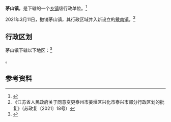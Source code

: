 {{中国乡级行政区|32/12/81/120/000
| 电话区号 = 523
}}

'''茅山镇'''，是{{PRC admin/fullname|32/12/81/120/000|3}}下辖的一个[[乡镇|乡镇]]级行政单位。<ref>{{PRC admin/ref sgc|{{PRC admin/parent|32/12/81/120/000}}}}</ref>

2021年3月11日，撤销茅山镇，其行政区域并入新设立的[[戴南镇|戴南镇]]。<ref>《江苏省人民政府关于同意变更泰州市姜堰区兴化市泰兴市部分行政区划的批复》（苏政复〔2021〕18号）</ref>

== 行政区划 ==

茅山镇下辖以下地区：<ref>{{PRC admin/ref sgc|32/12/81/120/000}}</ref>

{{PRC admin/children|32/12/81/120/000}}。

== 参考资料 ==

{{reflist}}

{{PRC admin/navcat|32/12/81/120/000}}